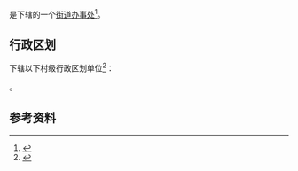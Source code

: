 {{中国乡级行政区|22/24/26/003/000}}

'''{{PAGENAMEBASE}}'''是{{PRC admin/fullname|22/24/26/003/000|3}}下辖的一个[[街道办事处|街道办事处]]<ref>{{PRC admin/ref sgc|{{PRC admin/parent|22/24/26/003/000}}}}</ref>。

== 行政区划 ==
{{PAGENAMEBASE}}下辖以下村级行政区划单位<ref>{{PRC admin/ref sgc|22/24/26/003/000}}</ref>：

{{PRC admin/children|22/24/26/003/000}}。

== 参考资料 ==
{{reflist}}

{{吉林行政区划小作品}}
{{PRC admin/navcat|22/24/26/003/000}}